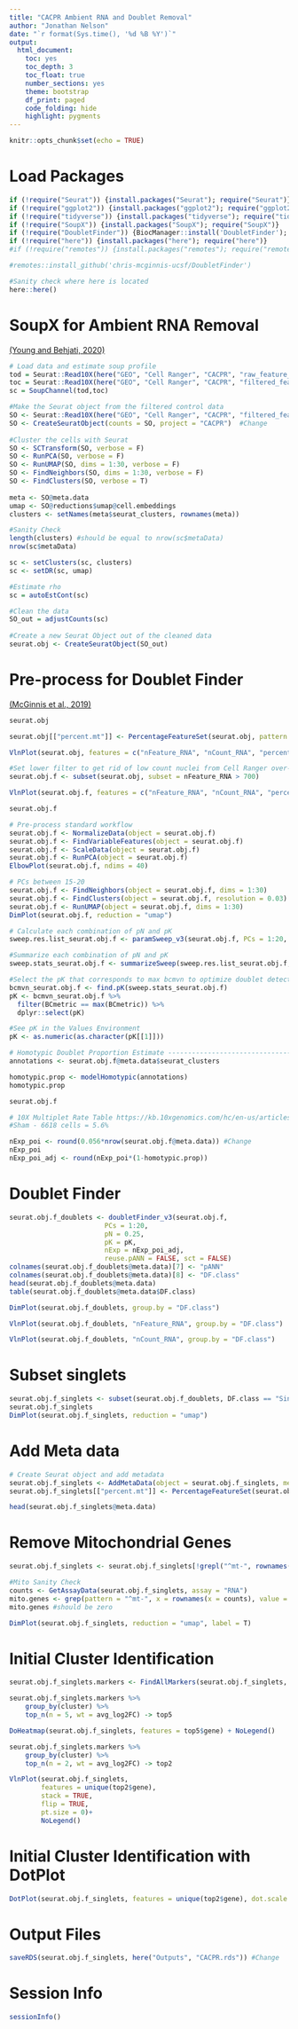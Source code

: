 ---
title: "CACPR Ambient RNA and Doublet Removal"
author: "Jonathan Nelson"
date: "`r format(Sys.time(), '%d %B %Y')`"
output:
  html_document: 
    toc: yes
    toc_depth: 3
    toc_float: true
    number_sections: yes
    theme: bootstrap
    df_print: paged
    code_folding: hide
    highlight: pygments
---

```{r include=FALSE}
knitr::opts_chunk$set(echo = TRUE)
```

# Load Packages
```{r echo=T, error=FALSE, message=FALSE, warning=FALSE}

if (!require("Seurat")) {install.packages("Seurat"); require("Seurat")}
if (!require("ggplot2")) {install.packages("ggplot2"); require("ggplot2")}
if (!require("tidyverse")) {install.packages("tidyverse"); require("tidyverse")}
if (!require("SoupX")) {install.packages("SoupX"); require("SoupX")}
if (!require("DoubletFinder")) {BiocManager::install('DoubletFinder'); require("DoubletFinder")}
if (!require("here")) {install.packages("here"); require("here")}
#if (!require("remotes")) {install.packages("remotes"); require("remotes")}

#remotes::install_github('chris-mcginnis-ucsf/DoubletFinder')

#Sanity check where here is located
here::here()

```

# SoupX for Ambient RNA Removal
[(Young and Behjati, 2020)](https://www.ncbi.nlm.nih.gov/pmc/articles/PMC7763177/)
```{r echo=TRUE, warning=FALSE, error=FALSE, message=FALSE, fig.align = 'center'}
# Load data and estimate soup profile
tod = Seurat::Read10X(here("GEO", "Cell Ranger", "CACPR", "raw_feature_bc_matrix")) #Change
toc = Seurat::Read10X(here("GEO", "Cell Ranger", "CACPR", "filtered_feature_bc_matrix")) #Change 
sc = SoupChannel(tod,toc)

#Make the Seurat object from the filtered control data
SO <- Seurat::Read10X(here("GEO", "Cell Ranger", "CACPR", "filtered_feature_bc_matrix")) #Change
SO <- CreateSeuratObject(counts = SO, project = "CACPR")  #Change
 
#Cluster the cells with Seurat
SO <- SCTransform(SO, verbose = F)
SO <- RunPCA(SO, verbose = F)
SO <- RunUMAP(SO, dims = 1:30, verbose = F)
SO <- FindNeighbors(SO, dims = 1:30, verbose = F)
SO <- FindClusters(SO, verbose = T)
 
meta <- SO@meta.data
umap <- SO@reductions$umap@cell.embeddings
clusters <- setNames(meta$seurat_clusters, rownames(meta))

#Sanity Check
length(clusters) #should be equal to nrow(sc$metaData)
nrow(sc$metaData)

sc <- setClusters(sc, clusters)
sc <- setDR(sc, umap)

#Estimate rho
sc = autoEstCont(sc)

#Clean the data
SO_out = adjustCounts(sc)
 
#Create a new Seurat Object out of the cleaned data
seurat.obj <- CreateSeuratObject(SO_out)
```

# Pre-process for Doublet Finder
[(McGinnis et al., 2019)](https://www.ncbi.nlm.nih.gov/pmc/articles/PMC6853612/)
```{r echo=TRUE, error=FALSE, fig.align= 'center', message=FALSE, warning=FALSE}

seurat.obj

seurat.obj[["percent.mt"]] <- PercentageFeatureSet(seurat.obj, pattern = "^mt-")

VlnPlot(seurat.obj, features = c("nFeature_RNA", "nCount_RNA", "percent.mt"), ncol = 3)

#Set lower filter to get rid of low count nuclei from Cell Ranger over-estimate
seurat.obj.f <- subset(seurat.obj, subset = nFeature_RNA > 700)

VlnPlot(seurat.obj.f, features = c("nFeature_RNA", "nCount_RNA", "percent.mt"), ncol = 3)

seurat.obj.f

# Pre-process standard workflow
seurat.obj.f <- NormalizeData(object = seurat.obj.f)
seurat.obj.f <- FindVariableFeatures(object = seurat.obj.f)
seurat.obj.f <- ScaleData(object = seurat.obj.f)
seurat.obj.f <- RunPCA(object = seurat.obj.f)
ElbowPlot(seurat.obj.f, ndims = 40)

# PCs between 15-20
seurat.obj.f <- FindNeighbors(object = seurat.obj.f, dims = 1:30)
seurat.obj.f <- FindClusters(object = seurat.obj.f, resolution = 0.03)
seurat.obj.f <- RunUMAP(object = seurat.obj.f, dims = 1:30)
DimPlot(seurat.obj.f, reduction = "umap")

```

```{r echo=TRUE, warning=FALSE, error=FALSE, message=FALSE, fig.align = 'center', results=F}

# Calculate each combination of pN and pK
sweep.res.list_seurat.obj.f <- paramSweep_v3(seurat.obj.f, PCs = 1:20, sct = FALSE) 
```

```{r echo=TRUE, warning=FALSE, error=FALSE, message=FALSE, fig.align = 'center'}

#Summarize each combination of pN and pK
sweep.stats_seurat.obj.f <- summarizeSweep(sweep.res.list_seurat.obj.f, GT = FALSE) 

#Select the pK that corresponds to max bcmvn to optimize doublet detection
bcmvn_seurat.obj.f <- find.pK(sweep.stats_seurat.obj.f)
pK <- bcmvn_seurat.obj.f %>% 
  filter(BCmetric == max(BCmetric)) %>%
  dplyr::select(pK) 

#See pK in the Values Environment
pK <- as.numeric(as.character(pK[[1]]))

```


```{r echo=TRUE, warning=FALSE, error=FALSE, message=FALSE, fig.align = 'center'}

# Homotypic Doublet Proportion Estimate -------------------------------------------------------------------------------------
annotations <- seurat.obj.f@meta.data$seurat_clusters  

homotypic.prop <- modelHomotypic(annotations)           
homotypic.prop

seurat.obj.f

# 10X Multiplet Rate Table https://kb.10xgenomics.com/hc/en-us/articles/360001378811-What-is-the-maximum-number-of-cells-that-can-be-profiled-
#Sham - 6618 cells = 5.6%

nExp_poi <- round(0.056*nrow(seurat.obj.f@meta.data)) #Change
nExp_poi
nExp_poi_adj <- round(nExp_poi*(1-homotypic.prop))

```

# Doublet Finder
```{r echo=TRUE, warning=FALSE, error=FALSE, message=FALSE, fig.align = 'center'}

seurat.obj.f_doublets <- doubletFinder_v3(seurat.obj.f,
                        PCs = 1:20,
                        pN = 0.25,
                        pK = pK,
                        nExp = nExp_poi_adj,
                        reuse.pANN = FALSE, sct = FALSE)
colnames(seurat.obj.f_doublets@meta.data)[7] <- "pANN"
colnames(seurat.obj.f_doublets@meta.data)[8] <- "DF.class"
head(seurat.obj.f_doublets@meta.data)
table(seurat.obj.f_doublets@meta.data$DF.class)

DimPlot(seurat.obj.f_doublets, group.by = "DF.class")

VlnPlot(seurat.obj.f_doublets, "nFeature_RNA", group.by = "DF.class")

VlnPlot(seurat.obj.f_doublets, "nCount_RNA", group.by = "DF.class")

```


# Subset singlets
```{r echo=TRUE, warning=FALSE, error=FALSE, message=FALSE, fig.align = 'center'}

seurat.obj.f_singlets <- subset(seurat.obj.f_doublets, DF.class == "Singlet")
seurat.obj.f_singlets
DimPlot(seurat.obj.f_singlets, reduction = "umap")
```

# Add Meta data
```{r echo=TRUE, error=FALSE, fig.align= 'center', message=FALSE, warning=FALSE}
# Create Seurat object and add metadata
seurat.obj.f_singlets <- AddMetaData(object = seurat.obj.f_singlets, metadata = "CACPR", col.name = "Condition") #Change
seurat.obj.f_singlets[["percent.mt"]] <- PercentageFeatureSet(seurat.obj.f_singlets, pattern = "^mt-")

head(seurat.obj.f_singlets@meta.data)

```

# Remove Mitochondrial Genes
```{r echo=TRUE, warning=FALSE, error=FALSE, message=FALSE, fig.align = 'center'}

seurat.obj.f_singlets <- seurat.obj.f_singlets[!grepl("^mt-", rownames(seurat.obj.f_singlets)), ]

#Mito Sanity Check
counts <- GetAssayData(seurat.obj.f_singlets, assay = "RNA")
mito.genes <- grep(pattern = "^mt-", x = rownames(x = counts), value = TRUE) 
mito.genes #should be zero

DimPlot(seurat.obj.f_singlets, reduction = "umap", label = T)

```

# Initial Cluster Identification
```{r echo=TRUE, warning=FALSE, error=FALSE, message=FALSE, fig.align = 'center', fig.width = 7, fig.height= 8}

seurat.obj.f_singlets.markers <- FindAllMarkers(seurat.obj.f_singlets, only.pos = TRUE, min.pct = 0.25, logfc.threshold = 0.25)

seurat.obj.f_singlets.markers %>%
    group_by(cluster) %>%
    top_n(n = 5, wt = avg_log2FC) -> top5

DoHeatmap(seurat.obj.f_singlets, features = top5$gene) + NoLegend()

seurat.obj.f_singlets.markers %>%
    group_by(cluster) %>%
    top_n(n = 2, wt = avg_log2FC) -> top2

VlnPlot(seurat.obj.f_singlets, 
        features = unique(top2$gene),
        stack = TRUE, 
        flip = TRUE,
        pt.size = 0)+
        NoLegend()

```

# Initial Cluster Identification with DotPlot
```{r echo=TRUE, warning=FALSE, error=FALSE, message=FALSE, fig.align = 'center'}

DotPlot(seurat.obj.f_singlets, features = unique(top2$gene), dot.scale = 8, cols = c("dodgerblue2", "coral2")) + RotatedAxis()

```

# Output Files
```{r echo=TRUE, warning=FALSE, error=FALSE, message=FALSE, fig.align = 'center'}

saveRDS(seurat.obj.f_singlets, here("Outputs", "CACPR.rds")) #Change
```

# Session Info
```{r echo=TRUE, warning=FALSE, error=FALSE, message=FALSE, fig.align = 'center'}

sessionInfo()
```
